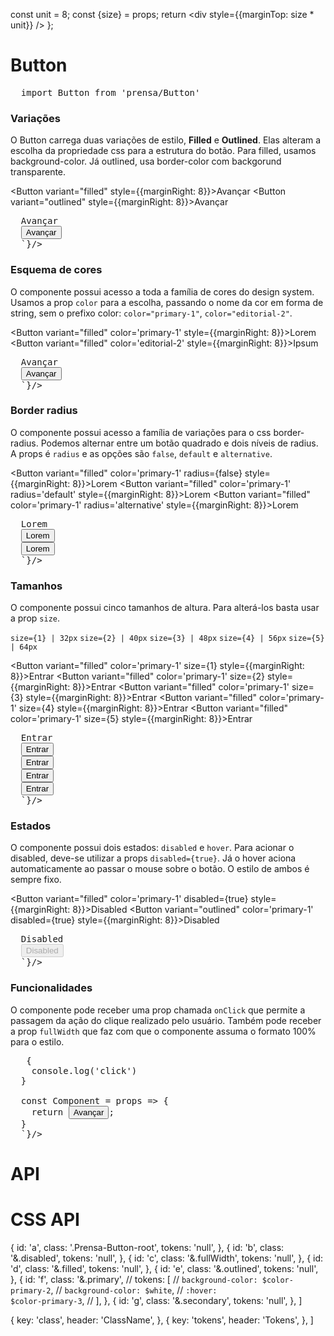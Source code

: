 

  const unit = 8;
  const {size} = props;
  return <div style={{marginTop: size * unit}} />
};

<Meta title="Components/Button" component={Button} />

# Button

<Space size={4} />

<pre>
  <CodeBlock>import Button from 'prensa/Button'</CodeBlock>
</pre>



<Space size={6} />

### Variações
O Button carrega duas variações de estilo, **Filled** e **Outlined**. Elas alteram a escolha da propriedade css para a estrutura do botão. Para filled, usamos background-color. Já outlined, usa border-color com backgorund transparente.

<Button variant="filled" style={{marginRight: 8}}>Avançar</Button>
<Button variant="outlined" style={{marginRight: 8}}>Avançar</Button>

<Space size={2} />

<pre>
  <CodeBlock children={`
  <Button variant="filled">Avançar</Button>
  <Button variant="outlined">Avançar</Button>
  `}/>
</pre>


<Space size={6} />

### Esquema de cores
O componente possui acesso a toda a família de cores do design system. Usamos a prop `color` para a escolha, passando o nome da cor em forma de string, sem o prefixo color: `color="primary-1"`, `color="editorial-2"`.

<Button variant="filled" color='primary-1' style={{marginRight: 8}}>Lorem</Button>
<Button variant="filled" color='editorial-2' style={{marginRight: 8}}>Ipsum</Button>

<Space size={2} />

<pre>
  <CodeBlock children={`
  <Button variant="filled" color="primary-1">Avançar</Button>
  <Button variant="outlined" color="editorial-2">Avançar</Button>
  `}/>
</pre>

<Space size={6} />

### Border radius
O componente possui acesso a família de variações para o css border-radius. Podemos alternar entre um botão quadrado e dois níveis de radius. A props é `radius` e as opções são `false`, `default` e `alternative`.

<Button variant="filled" color='primary-1' radius={false} style={{marginRight: 8}}>Lorem</Button>
<Button variant="filled" color='primary-1' radius='default' style={{marginRight: 8}}>Lorem</Button>
<Button variant="filled" color='primary-1' radius='alternative' style={{marginRight: 8}}>Lorem</Button>

<Space size={2} />

<pre>
  <CodeBlock children={`
  <Button variant="filled" color="primary-1" radius={false}>Lorem</Button>
  <Button variant="outlined" color="primary-1" radius='default'>Lorem</Button>
  <Button variant="outlined" color="primary-1" radius='alternative'>Lorem</Button>
  `}/>
</pre>

<Space size={6} />

### Tamanhos
O componente possui cinco tamanhos de altura. Para alterá-los basta usar a prop `size`.

`size={1} | 32px`
`size={2} | 40px`
`size={3} | 48px`
`size={4} | 56px`
`size={5} | 64px`

<Button variant="filled" color='primary-1' size={1} style={{marginRight: 8}}>Entrar</Button>
<Button variant="filled" color='primary-1' size={2} style={{marginRight: 8}}>Entrar</Button>
<Button variant="filled" color='primary-1' size={3} style={{marginRight: 8}}>Entrar</Button>
<Button variant="filled" color='primary-1' size={4} style={{marginRight: 8}}>Entrar</Button>
<Button variant="filled" color='primary-1' size={5} style={{marginRight: 8}}>Entrar</Button>

<Space size={2} />

<pre>
  <CodeBlock children={`
  <Button variant="filled" color='primary-1' size={1}>Entrar</Button>
  <Button variant="filled" color='primary-1' size={2}>Entrar</Button>
  <Button variant="filled" color='primary-1' size={3}>Entrar</Button>
  <Button variant="filled" color='primary-1' size={4}>Entrar</Button>
  <Button variant="filled" color='primary-1' size={5}>Entrar</Button>
  `}/>
</pre>

<Space size={6} />

### Estados
O componente possui dois estados: `disabled` e `hover`. Para acionar o disabled, deve-se utilizar a props `disabled={true}`. Já o hover aciona automaticamente ao passar o mouse sobre o botão. O estilo de ambos é sempre fixo.

<Button variant="filled" color='primary-1' disabled={true} style={{marginRight: 8}}>Disabled</Button>
<Button variant="outlined" color='primary-1' disabled={true} style={{marginRight: 8}}>Disabled</Button>

<Space size={2} />

<pre>
  <CodeBlock children={`
  <Button variant="filled" color='primary-1' disabled={true}>Disabled</Button>
  <Button variant="outlined" color='primary-1' disabled={true}>Disabled</Button>
  `}/>
</pre>

<Space size={6} />

### Funcionalidades
O componente pode receber uma prop chamada `onClick` que permite a passagem da ação do clique realizado pelo usuário. Também pode receber a prop `fullWidth` que faz com que o componente assuma o formato 100% para o estilo.

<Space size={2} />

<pre>
  <CodeBlock children={`

  const handleClick = () => {
    console.log('click')
  }

  const Component = props => {
    return <Button variant="filled" color="secondary" onClick={handleClick()}>Avançar</Button>;
  }
  `}/>
</pre>

<Space size={10} />

# API
<ArgsTable of={Button} />



<Space size={10} />

# CSS API

  {
    id: 'a',
    class: '.Prensa-Button-root',
    tokens: 'null',
  },
  {
    id: 'b',
    class: '&.disabled',
    tokens: 'null',
  },
  {
    id: 'c',
    class: '&.fullWidth',
    tokens: 'null',
  },
  {
    id: 'd',
    class: '&.filled',
    tokens: 'null',
  },
  {
    id: 'e',
    class: '&.outlined',
    tokens: 'null',
  },
  {
    id: 'f',
    class: '&.primary',
    // tokens: [
    //   <code>background-color: $color-primary-2</code>,
    //   <code>background-color: $white</code>,
    //   <code>:hover: $color-primary-3</code>,
    // ],
  },
  {
    id: 'g',
    class: '&.secondary',
    tokens: 'null',
  },
]

  {
    key: 'class',
    header: 'ClassName',
  },
  {
    key: 'tokens',
    header: 'Tokens',
  },
]

<CSSTable rows={rows} headers={headers} />